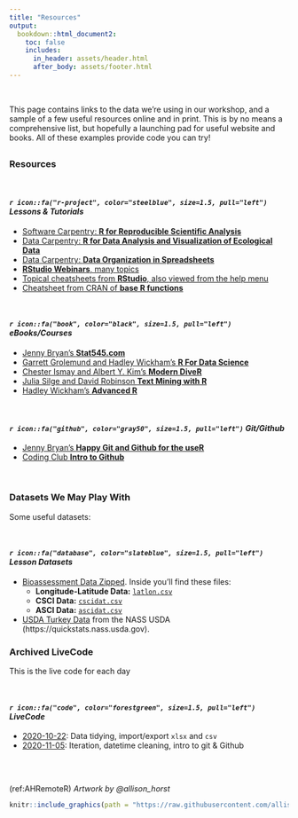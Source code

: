 ```yaml
---
title: "Resources"
output:
  bookdown::html_document2:
    toc: false
    includes:
      in_header: assets/header.html
      after_body: assets/footer.html
---
```


<br>

This page contains links to the data we're using in our workshop, and a sample of a few useful resources online and in print. This is by no means a comprehensive list, but hopefully a launching pad for useful website and books. All of these examples provide code you can try!

## {.tabset .tabset-fade .tabset-pills}


### Resources

<br>

#### *`r icon::fa("r-project", color="steelblue", size=1.5, pull="left")` Lessons & Tutorials*

* [Software Carpentry: **R for Reproducible Scientific Analysis**](http://data-lessons.github.io/gapminder-R/)
* [Data Carpentry: **R for Data Analysis and Visualization of Ecological Data**](http://www.datacarpentry.org/R-ecology-lesson/)
* [Data Carpentry: **Data Organization in Spreadsheets**](http://www.datacarpentry.org/spreadsheet-ecology-lesson/)
* [**RStudio Webinars**, many topics](https://www.rstudio.com/resources/webinars/)
* [Topical cheatsheets from **RStudio**, also viewed from the help menu](http://www.rstudio.com/resources/cheatsheets/)
* [Cheatsheet from CRAN of **base R functions**](http://cran.r-project.org/doc/contrib/Short-refcard.pdf) 

<br>

#### *`r icon::fa("book", color="black", size=1.5, pull="left")` eBooks/Courses*

* [Jenny Bryan's **Stat545.com**](http://stat545.com/)
* [Garrett Grolemund and Hadley Wickham's **R For Data Science**](http://r4ds.had.co.nz/)
* [Chester Ismay and Albert Y. Kim's **Modern DiveR**](https://ismayc.github.io/moderndiver-book/)
* [Julia Silge and David Robinson **Text Mining with R**](http://tidytextmining.com/)
* [Hadley Wickham's **Advanced R**](http://adv-r.had.co.nz/)

<br>

#### *`r icon::fa("github", color="gray50", size=1.5, pull="left")` Git/Github* 

* [Jenny Bryan's **Happy Git and Github for the useR**](http://happygitwithr.com/)
* [Coding Club **Intro to Github**](https://ourcodingclub.github.io/2017/02/27/git.html)

<br> 

### Datasets We May Play With 

Some useful datasets:

<br>

#### *`r icon::fa("database", color="slateblue", size=1.5, pull="left")` Lesson Datasets*

 - [Bioassessment Data Zipped](https://github.com/ucd-cws/CABW2020_R_training/raw/main/data/datazip.zip). Inside you'll find these files:
    - **Longitude-Latitude Data:** [`latlon.csv`](https://raw.githubusercontent.com/ucd-cws/CABW2020_R_training/main/data/latlon.csv)
    - **CSCI Data:** [`cscidat.csv`](https://raw.githubusercontent.com/ucd-cws/CABW2020_R_training/main/data/cscidat.csv)
    - **ASCI Data:** [`ascidat.csv`](https://raw.githubusercontent.com/ucd-cws/CABW2020_R_training/main/data/ascidat.csv)
  - [USDA Turkey Data](https://raw.githubusercontent.com/ryanpeek/cws_code_club/main/data/annual_turkey_data_by_state_USDA_1929-2020.csv) from the NASS USDA (https://quickstats.nass.usda.gov).

### Archived LiveCode

This is the live code for each day

<br>


#### *`r icon::fa("code", color="forestgreen", size=1.5, pull="left")` LiveCode*

 - [2020-10-22](https://raw.githubusercontent.com/ryanpeek/cws_code_club/main/code/2020-10-22_livecode.R): Data tidying, import/export `xlsx` and `csv`
 - [2020-11-05](https://raw.githubusercontent.com/ryanpeek/cws_code_club/main/code/2020-11-05_livecode.R): Iteration, datetime cleaning, intro to git & Github


## {-}

<br>

(ref:AHRemoteR) *Artwork by @allison_horst*

```r

knitr::include_graphics(path = "https://raw.githubusercontent.com/allisonhorst/stats-illustrations/master/rstats-artwork/monster_support.jpg")

```
